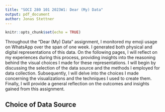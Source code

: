 ```yaml
---
title: "SOCI 280 101 2023W1: Dear (My) Data"
output: pdf_document
author: Jonas Stettner
---
```


```r
knitr::opts_chunk$set(echo = TRUE)
```


Throughout the "Dear (My) Data" assignment, I monitored my emoji usage on WhatsApp over the span of one week. I generated both physical and digital representations of this data. On the following pages, I will reflect on my experiences during this process, providing insights into the reasoning behind the visual choices I made for these representations. I will begin by discussing the selection of the data source and the methods I employed for data collection. Subsequently, I will delve into the choices I made concerning the visualizations and the techniques I used to create them. Finally, I will provide a general reflection on the outcomes and insights gained from this assignment.

## Choice of Data Source

